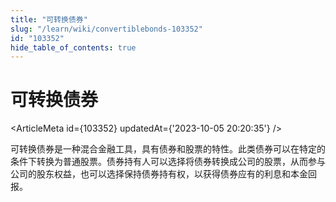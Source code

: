 ```yaml
---
title: "可转换债券"
slug: "/learn/wiki/convertiblebonds-103352"
id: "103352"
hide_table_of_contents: true
---
```



# 可转换债券

<ArticleMeta id={103352} updatedAt={'2023-10-05 20:20:35'} />
<div className='border-solid border-b border-t-0 my-4 border-[var(--ifm-color-gray-300)]' />

可转换债券是一种混合金融工具，具有债券和股票的特性。此类债券可以在特定的条件下转换为普通股票。债券持有人可以选择将债券转换成公司的股票，从而参与公司的股东权益，也可以选择保持债券持有权，以获得债券应有的利息和本金回报。
